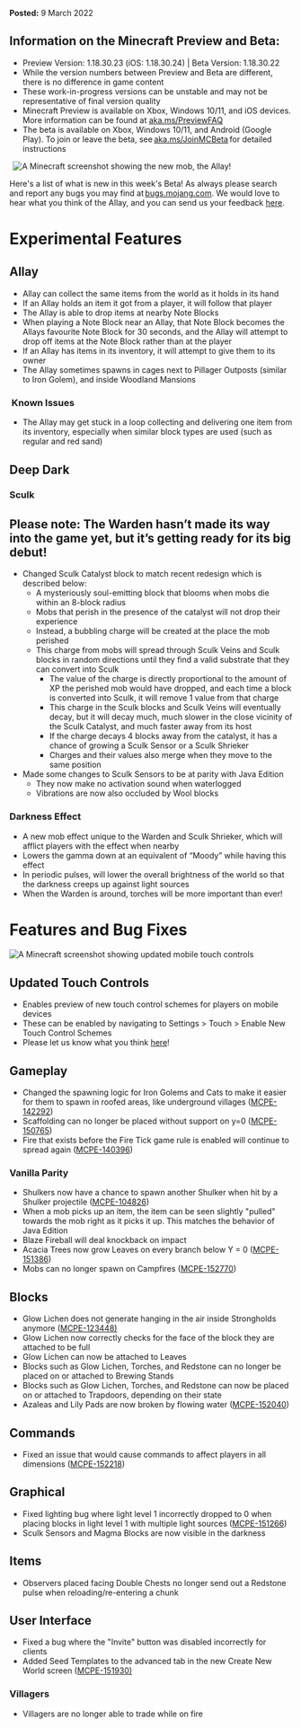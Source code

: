 **Posted:** 9 March 2022

## Information on the Minecraft Preview and Beta:  

-   Preview Version: 1.18.30.23 (iOS: 1.18.30.24) | Beta Version: 1.18.30.22  
-   While the version numbers between Preview and Beta are different, there is no difference in game content  
-   These work-in-progress versions can be unstable and may not be representative of final version quality  
-   Minecraft Preview is available on Xbox, Windows 10/11, and iOS devices. More information can be found at [aka.ms/PreviewFAQ](http://aka.ms/PreviewFAQ)  
-   The beta is available on Xbox, Windows 10/11, and Android (Google Play). To join or leave the beta, see [aka.ms/JoinMCBeta](https://aka.ms/JoinMCBeta) for detailed instructions

  ![A Minecraft screenshot showing the new mob, the Allay!](https://feedback.minecraft.net/hc/article_attachments/4675726978061/allay_beta16x9_resize.jpg)

Here's a list of what is new in this week's Beta! As always please search and report any bugs you may find at [bugs.mojang.com](http://bugs.mojang.com/). We would love to hear what you think of the Allay, and you can send us your feedback [here](https://aka.ms/AllayBetaFeedback).

# **Experimental Features**

## **Allay**

-   Allay can collect the same items from the world as it holds in its hand
-   If an Allay holds an item it got from a player, it will follow that player
-   The Allay is able to drop items at nearby Note Blocks
-   When playing a Note Block near an Allay, that Note Block becomes the Allays favourite Note Block for 30 seconds, and the Allay will attempt to drop off items at the Note Block rather than at the player
-   If an Allay has items in its inventory, it will attempt to give them to its owner
-   The Allay sometimes spawns in cages next to Pillager Outposts (similar to Iron Golem), and inside Woodland Mansions

###  Known Issues

-   The Allay may get stuck in a loop collecting and delivering one item from its inventory, especially when similar block types are used (such as regular and red sand)

## **Deep Dark**

### Sculk

## **Please note:** The Warden hasn’t made its way into the game yet, but it’s getting ready for its big debut!

-   Changed Sculk Catalyst block to match recent redesign which is described below:
    -   A mysteriously soul-emitting block that blooms when mobs die within an 8-block radius
    -   Mobs that perish in the presence of the catalyst will not drop their experience
    -   Instead, a bubbling charge will be created at the place the mob perished
    -   This charge from mobs will spread through Sculk Veins and Sculk blocks in random directions until they find a valid substrate that they can convert into Sculk
        -   The value of the charge is directly proportional to the amount of XP the perished mob would have dropped, and each time a block is converted into Sculk, it will remove 1 value from that charge
        -   This charge in the Sculk blocks and Sculk Veins will eventually decay, but it will decay much, much slower in the close vicinity of the Sculk Catalyst, and much faster away from its host
        -   If the charge decays 4 blocks away from the catalyst, it has a chance of growing a Sculk Sensor or a Sculk Shrieker
        -   Charges and their values also merge when they move to the same position
-   Made some changes to Sculk Sensors to be at parity with Java Edition
    -   They now make no activation sound when waterlogged
    -   Vibrations are now also occluded by Wool blocks

### Darkness Effect

-   A new mob effect unique to the Warden and Sculk Shrieker, which will afflict players with the effect when nearby
-   Lowers the gamma down at an equivalent of “Moody” while having this effect
-   In periodic pulses, will lower the overall brightness of the world so that the darkness creeps up against light sources
-   When the Warden is around, torches will be more important than ever!

# **Features and Bug Fixes**

![A Minecraft screenshot showing updated mobile touch controls](https://feedback.minecraft.net/hc/article_attachments/4675716512141/preview_beta_crosshair.png)

## **Updated Touch Controls**

-   Enables preview of new touch control schemes for players on mobile devices
-   These can be enabled by navigating to Settings \> Touch \> Enable New Touch Control Schemes
-   Please let us know what you think [here](https://aka.ms/MinecraftBetaFeedback)!

## **Gameplay**

-   Changed the spawning logic for Iron Golems and Cats to make it easier for them to spawn in roofed areas, like underground villages ([MCPE-142292](https://bugs.mojang.com/browse/MCPE-142292))
-   Scaffolding can no longer be placed without support on y=0 ([MCPE-150765](https://bugs.mojang.com/browse/MCPE-150765))
-   Fire that exists before the Fire Tick game rule is enabled will continue to spread again ([MCPE-140396](https://bugs.mojang.com/browse/MCPE-140396))

### **Vanilla Parity**

-   Shulkers now have a chance to spawn another Shulker when hit by a Shulker projectile ([MCPE-104826](https://bugs.mojang.com/browse/MCPE-104826))
-   When a mob picks up an item, the item can be seen slightly "pulled" towards the mob right as it picks it up. This matches the behavior of Java Edition
-   Blaze Fireball will deal knockback on impact
-   Acacia Trees now grow Leaves on every branch below Y = 0 ([MCPE-151386](https://bugs.mojang.com/browse/MCPE-151386))
-   Mobs can no longer spawn on Campfires ([MCPE-152770](https://bugs.mojang.com/browse/MCPE-152770))

## **Blocks**

-   Glow Lichen does not generate hanging in the air inside Strongholds anymore ([MCPE-123448)](https://bugs.mojang.com/browse/MCPE-123448)
-   Glow Lichen now correctly checks for the face of the block they are attached to be full
-   Glow Lichen can now be attached to Leaves
-   Blocks such as Glow Lichen, Torches, and Redstone can no longer be placed on or attached to Brewing Stands 
-   Blocks such as Glow Lichen, Torches, and Redstone can now be placed on or attached to Trapdoors, depending on their state
-   Azaleas and Lily Pads are now broken by flowing water ([MCPE-152040](https://bugs.mojang.com/browse/MCPE-152040))

## **Commands**

-   Fixed an issue that would cause commands to affect players in all dimensions ([MCPE-152218](https://bugs.mojang.com/browse/MCPE-152218))

## **Graphical**

-   Fixed lighting bug where light level 1 incorrectly dropped to 0 when placing blocks in light level 1 with multiple light sources ([MCPE-151266](https://bugs.mojang.com/browse/MCPE-151266))
-   Sculk Sensors and Magma Blocks are now visible in the darkness

## **Items**

-   Observers placed facing Double Chests no longer send out a Redstone pulse when reloading/re-entering a chunk

## **User Interface**

-   Fixed a bug where the "Invite" button was disabled incorrectly for clients
-   Added Seed Templates to the advanced tab in the new Create New World screen ([MCPE-151930)](https://bugs.mojang.com/browse/MCPE-151930)

### **Villagers**

-   Villagers are no longer able to trade while on fire

